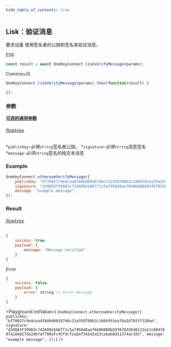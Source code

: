 ```yaml
---
hide_table_of_contents: true
---
```


## Lisk：验证消息

要求设备
使用签名者的公钥和签名来验证消息。

ES6
```javascript
const result = await OneKeyConnect.liskVerifyMessage(params);
```

CommonJS
```javascript
OneKeyConnect.liskVerifyMessage(params).then(function(result) {

});
```

### 参数
[****可选的通用参数****](./commonParams)
###### [flowtype](https://github.com/OneKeyHQ/connect/blob/onekey/src/js/types/lisk.js#L133-L137)
*`publicKey`-*必填*`string`签名者公钥。
*`signature`-*必填*`string`消息签名
*`message`-*必须*`string`签名的纯文本消息

### Example
```javascript
OneKeyConnect.ethereumVerifyMessage({
    publicKey: "bf70027c9e4cea4584bd6016748c21e350708b2c166bf61ea78a147b5ff320ae",
    signature: "d39843f39983cf42609d1667f1c5a7958d8aef6b06880b93f67833630113a11c6847607a184d17da24bfaf799afc45fdcf2abef34142a23cabeb0d11374ac103",
    message: "example message",
});
```

### Result
###### [flowtype](https://github.com/OneKeyHQ/connect/blob/onekey/src/js/types/lisk.js#L139-L142)
```javascript
{
    success: true,
    payload: {
        message: "Message verified"
    }
}
```
Error
```javascript
{
    success: false,
    payload: {
        error: string // error message
    }
}
```



<Playground
    initValue={
`OneKeyConnect.ethereumVerifyMessage({
    publicKey: "bf70027c9e4cea4584bd6016748c21e350708b2c166bf61ea78a147b5ff320ae",
    signature: "d39843f39983cf42609d1667f1c5a7958d8aef6b06880b93f67833630113a11c6847607a184d17da24bfaf799afc45fdcf2abef34142a23cabeb0d11374ac103",
    message: "example message",
});`}
/>


